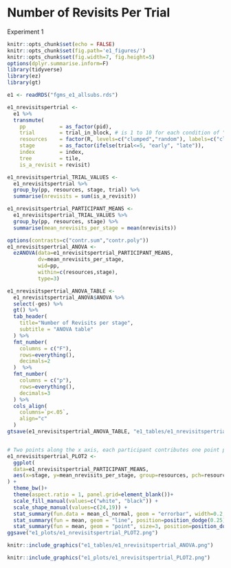 # Number of Revisits Per Trial

Experiment 1

```r
knitr::opts_chunk$set(echo = FALSE)
knitr::opts_chunk$set(fig.path='e1_figures/')
knitr::opts_chunk$set(fig.width=7, fig.height=5)
options(dplyr.summarise.inform=F)
library(tidyverse)
library(ez)
library(gt)

e1 <- readRDS("fgms_e1_allsubs.rds")

e1_nrevisitspertrial <-
  e1 %>%
  transmute(
    pp           = as_factor(pid),
    trial        = trial_in_block, # is 1 to 10 for each condition of "resources"
    resources    = factor(R, levels=c("clumped","random"), labels=c("clumped", "random")),
    stage        = as_factor(ifelse(trial<=5, "early", "late")),
    index        = index,
    tree         = tile,
    is_a_revisit = revisit)

e1_nrevisitspertrial_TRIAL_VALUES <- 
  e1_nrevisitspertrial %>% 
  group_by(pp, resources, stage, trial) %>% 
  summarise(nrevisits = sum(is_a_revisit))

e1_nrevisitspertrial_PARTICIPANT_MEANS <-
  e1_nrevisitspertrial_TRIAL_VALUES %>% 
  group_by(pp, resources, stage) %>% 
  summarise(mean_nrevisits_per_stage = mean(nrevisits))

options(contrasts=c("contr.sum","contr.poly"))
e1_nrevisitspertrial_ANOVA <- 
  ezANOVA(data=e1_nrevisitspertrial_PARTICIPANT_MEANS,
          dv=mean_nrevisits_per_stage,
          wid=pp,
          within=c(resources,stage),
          type=3)

e1_nrevisitspertrial_ANOVA_TABLE <-
  e1_nrevisitspertrial_ANOVA$ANOVA %>% 
  select(-ges) %>% 
  gt() %>% 
  tab_header(
    title="Number of Revisits per stage",
    subtitle = "ANOVA table"
  ) %>% 
  fmt_number(
    columns = c("F"),
    rows=everything(),
    decimals=2
  )  %>% 
  fmt_number(
    columns = c("p"),
    rows=everything(),
    decimals=3
  ) %>% 
  cols_align(
    columns=`p<.05`,
    align="c"
  )
gtsave(e1_nrevisitspertrial_ANOVA_TABLE, "e1_tables/e1_nrevisitspertrial_ANOVA.png")


# Two points along the x axis, each participant contributes one point per cell
e1_nrevisitspertrial_PLOT2 <-
  ggplot(
  data=e1_nrevisitspertrial_PARTICIPANT_MEANS, 
  aes(x=stage, y=mean_nrevisits_per_stage, group=resources, pch=resources, fill=resources)
) +
  theme_bw()+
  theme(aspect.ratio = 1, panel.grid=element_blank())+
  scale_fill_manual(values=c("white", "black")) +
  scale_shape_manual(values=c(24,19)) +
  stat_summary(fun.data = mean_cl_normal, geom = "errorbar", width=0.2, position=position_dodge(0.25)) +
  stat_summary(fun = mean, geom = "line", position=position_dodge(0.25)) + 
  stat_summary(fun = mean, geom = "point", size=3, position=position_dodge(0.25))
ggsave("e1_plots/e1_nrevisitspertrial_PLOT2.png")
```

```r
knitr::include_graphics("e1_tables/e1_nrevisitspertrial_ANOVA.png")
```

```r
knitr::include_graphics("e1_plots/e1_nrevisitspertrial_PLOT2.png")
```

